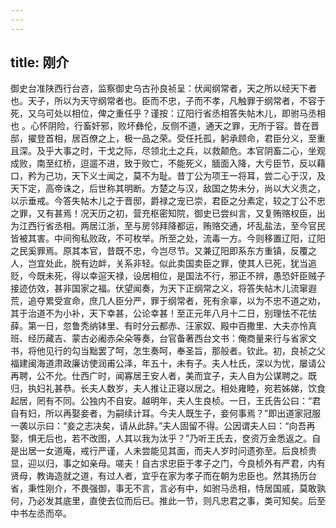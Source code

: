 ```yaml
---
---
---
```

title: 刚介
---




御史台准陕西行台咨，监察御史乌古孙良祯呈：伏闻纲常者，天之所以经天下者也。天子，所以为天守纲常者也。臣而不忠，子而不孝，凡触罪于纲常者，不容于死，又乌可处以相位，俾之重任乎？谨按：辽阳行省丞相答失帖木儿，即驸马丞相也 。心怀阴险，行畜奸邪，败坏彝伦，反侧不道，通天之罪，无所于容。昔在晋邸，擢登首相，居百僚之上，极一品之荣。受任托孤，躬承顾命，君臣分义，至重且深。及乎大事之时，干戈之际，尽领北土之兵，以救颠危。本官阴畜二心，坐观成败，南至红桥，逗遛不进，致于败亡，不能死义，腼面入降，大亏臣节，反以藉口，矜为己功，天下义士闻之，莫不为耻。昔丁公为项王一将耳，尝二心于汉，及天下定，高帝诛之，后世称其明断。方楚之与汉，敌国之势未分，尚以大义责之，以示垂戒。今答失帖木儿之于晋邸，爵禄之宠已崇，君臣之分素定，较之丁公不忠之罪，又有甚焉！况天历之初，营充枢密知院，御史已尝纠言，又复贿赂权臣，出为江西行省丞相。两居江浙，至与房邻拜降都运，贿赂交通，坏乱盐法，至今官民皆被其害。中间徇私败政，不可枚举。所至之处，流毒一方。今则移置辽阳，辽阳之民奚罪焉。原其本官，昔既不忠，今岂尽节。又兼辽阳即系东方重镇，反覆之人，岂宜处此，脱有边衅，关系非轻。似此卖国卖臣之罪，使其人已死，犹当追贬，今既未死，得以幸逭天禄，设居相位，是国法不行，邪正不辨，愚恐奸臣贼子接迹仿效，甚非国家之福。伏望闻奏，为天下正纲常之义，将答失帖木儿流窜遐荒，追夺累受宣命，庶几人臣分严，罪于纲常者，死有余辜，以为不忠不道之劝，其于治道不为小补，天下幸甚，公论幸甚！至正元年八月十二日，别理怯不花怯薛。第一日，忽鲁秃纳钵里、有时分云都赤、汪家奴、殿中百撒里、大夫亦怜真班、经历藏吉、蒙古必阇赤朵朵等奏，台官备著西台文书：俺商量来行与省家文书，将他见行的勾当黜罢了呵，怎生奏呵，奉圣旨，那般者。钦此。初，良祯之父福建闽海道肃政廉访使润甫公泽，年五十，未有子。夫人杜氏，深以为忧，屡请公再聘，公不允。仕西广时，闻寡居王安人者，美而宜子，夫人自为公谋聘之。既归，执妇礼甚恭。长夫人数岁，夫人推让正寝以居之。相处雍睦，宛若姊娣，饮食起居，罔有不同。公独内不自安。越明年，夫人生良桢。一日，王氏告公曰：“君自有妇，所以再娶妾者，为嗣续计耳。今夫人既生子，妾何事焉？”即出道家冠服一袭以示曰：“妾之志决矣，请从此辞。”夫人固留不得。公因谓夫人曰：“向吾再娶，惧无后也，若不改图，人其以我为汰乎？”乃听王氏去，奁资万金悉返之。自是出居一女道庵，戒行严谨，人未尝能见其面，而夫人岁时问遗弥至。后良桢贵显，迎以归，事之如亲母。嗟夫！自古求忠臣于孝子之门，今良桢外有严君，内有贤母，教诲造就之道，有过人者，宜乎在家为孝子而在朝为忠臣也。然其扬历台省，秉性刚介，不畏强御，事无不言，言必有中，如驸马丞相，恃居国戚，莫敢孰何，乃必发其底里，直使去位而后已。推此一节，则凡忠君之事，类可知矣。后至中书左丞而卒。